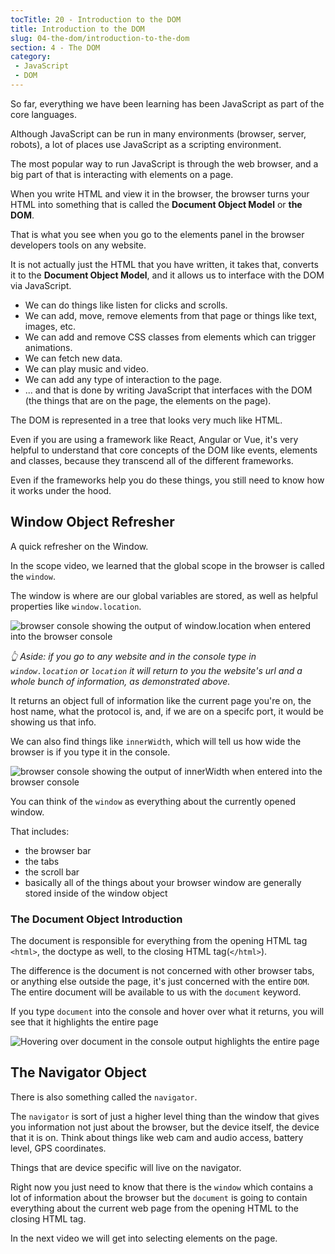 ```yaml
---
tocTitle: 20 - Introduction to the DOM
title: Introduction to the DOM
slug: 04-the-dom/introduction-to-the-dom
section: 4 - The DOM
category:
 - JavaScript
 - DOM
---
```


So far, everything we have been learning has been JavaScript as part of the core languages.

Although JavaScript can be run in many environments (browser, server, robots), a lot of places use JavaScript as a scripting environment.

The most popular way to run JavaScript is through the web browser, and a big part of that is interacting with elements on a page.

When you write HTML and view it in the browser, the browser turns your HTML into something that is called the **Document Object Model** or **the DOM**.

That is what you see when you go to the elements panel in the browser developers tools on any website.

It is not actually just the HTML that you have written, it takes that, converts it to the **Document Object Model**, and it allows us to interface with the DOM via JavaScript.

* We can do things like listen for clicks and scrolls.
* We can add, move, remove elements from that page or things like text, images, etc.
* We can add and remove CSS classes from elements which can trigger animations.
* We can fetch new data.
* We can play music and video.
* We can add any type of interaction to the page.
* ... and that is done by writing JavaScript that interfaces with the DOM (the things that are on the page, the elements on the page).

The DOM is represented in a tree that looks very much like HTML.

Even if you are using a framework like React, Angular or Vue, it's very helpful to understand that core concepts of the DOM like events, elements and classes, because they transcend all of the different frameworks.

Even if the frameworks help you do these things, you still need to know how it works under the hood.

## Window Object Refresher

A quick refresher on the Window.

In the scope video, we learned that the global scope in the browser is called the `window`.

The window is where are our global variables are stored, as well as helpful properties like `window.location`.

![browser console showing the output of window.location when entered into the browser console](./window-location.gif)

_👆 Aside: if you go to any website and in the console type in `window.location` or `location` it will return to you the website's url and a whole bunch of information, as demonstrated above._

It returns an object full of information like the current page you're on, the host name, what the protocol is, and, if we are on a specifc port, it would be showing us that info.

We can also find things like `innerWidth`, which will tell us how wide the browser is if you type it in the console.

![browser console showing the output of innerWidth when entered into the browser console](./221.png)

You can think of the `window` as everything about the currently opened window.

That includes:
- the browser bar
- the tabs
- the scroll bar
- basically all of the things about your browser window are generally stored inside of the window object

### The Document Object Introduction

The document is responsible for everything from the opening HTML tag `<html>`, the doctype as well, to the closing HTML tag(`</html>`).

The difference is the document is not concerned with other browser tabs, or anything else outside the page, it's just concerned with the entire `DOM`. The entire document will be available to us with the `document` keyword.

If you type `document` into the console and hover over what it returns, you will see that it highlights the entire page

![Hovering over document in the console output highlights the entire page](./document.gif)

## The Navigator Object

There is also something called the `navigator`.

The `navigator` is sort of just a higher level thing than the window that gives you information not just about the browser, but the device itself, the device that it is on. Think about things like web cam and audio access, battery level, GPS coordinates.

Things that are device specific will live on the navigator.

Right now you just need to know that there is the `window` which contains a lot of information about the browser but the `document` is going to contain everything about the current web page from the opening HTML to the closing HTML tag.

In the next video we will get into selecting elements on the page.
